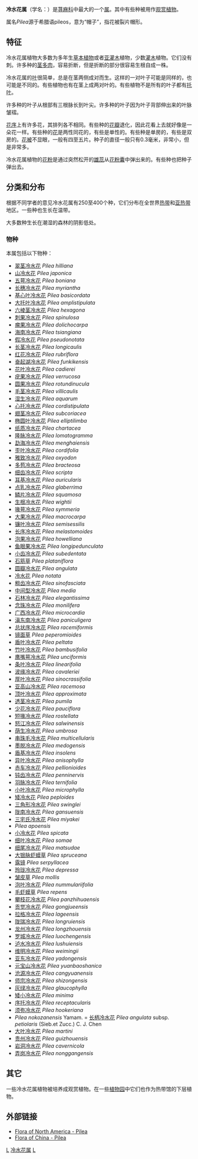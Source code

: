 {{Automatic taxobox
| taxon = Pilea
| authority = [[约翰·林德利|Lindl.]], 1821
| image = PileaCadierei.jpg
| image_caption = [[Pilea_Cadierei|Pilea Cadierei]]
| subdivision_ranks = 种
| subdivision = 见正文
}}
'''冷水花属'''（学名：{{lang|la|''Pilea''}}）是[[荨麻科|荨麻科]]中最大的一个[[属_(生物)|属]]。其中有些种被用作[[观赏植物|观赏植物]]。

属名''Pilea''源于希腊语pileos，意为“帽子”，指花被裂片帽形。

==特征==
冷水花属植物大多数为多年生[[草本植物|草本植物]]或者[[亚灌木|亚灌木]]植物，少数[[灌木|灌木]]植物。它们没有刺。许多种的[[茎|茎]][[多肉植物|多肉]]，容易折断，但是折断的部分很容易生根自成一株。

冷水花属的[[叶|叶]]很简单，总是在茎两侧成对而生。这样的一对叶子可能是同样的，也可能是不同的。有些植物也有在茎上成两对叶的。有些植物不是所有的叶子都有[[托叶|托叶]]。

许多种的叶子从根部有三根脉长到叶尖。许多种的叶子因为叶子背部伸出来的叶脉皱褶。

[[花序|花序]]上有许多花，其排列各不相同。有些种的[[花瓣|花瓣]]退化，因此花看上去就好像是一朵花一样。有些种的[[花|花]]是两性同花的，有些是单性的。有些种是单房的，有些是双房的。[[花被|花被]]不显眼，一般有四至五片。种子的直径一般只有0.3毫米，非常小，但是非常多。

冷水花属植物的[[花粉|花粉]]是通过突然松开的[[雄蕊|雄蕊]]从[[花粉囊|花粉囊]]中弹出来的。有些种也把种子弹出去。

==分类和分布==
根据不同学者的意见冷水花属有250至400个种，它们分布在全世界[[热带|热带]]和[[亚热带|亚热带]]地区。一些种也生长在温带。

大多数种生长在潮湿的森林的阴影低处。

===物种===
本属包括以下物种：

* [[翠茎冷水花|翠茎冷水花]] ''Pilea hilliana''
* [[山冷水花|山冷水花]] ''Pilea japonica''
* [[五萼冷水花|五萼冷水花]] ''Pilea boniana''
* [[长穗冷水花|长穗冷水花]] ''Pilea myriantha''
* [[基心叶冷水花|基心叶冷水花]] ''Pilea basicordata''
* [[大托叶冷水花|大托叶冷水花]] ''Pilea amplistipulata''
* [[六棱茎冷水花|六棱茎冷水花]] ''Pilea hexagona''
* [[刺果冷水花|刺果冷水花]] ''Pilea spinulosa''
* [[瘤果冷水花|瘤果冷水花]] ''Pilea dolichocarpa''
* [[海南冷水花|海南冷水花]] ''Pilea tsiangiana''
* [[假冷水花|假冷水花]] ''Pilea pseudonotata''
* [[长茎冷水花|长茎冷水花]] ''Pilea longicaulis''
* [[红花冷水花|红花冷水花]] ''Pilea rubriflora''
* [[奋起湖冷水花|奋起湖冷水花]] ''Pilea funkikensis''
* [[花叶冷水花|花叶冷水花]] ''Pilea cadierei''
* [[疣果冷水花|疣果冷水花]] ''Pilea verrucosa''
* [[圆果冷水花|圆果冷水花]] ''Pilea rotundinucula''
* [[毛茎冷水花|毛茎冷水花]] ''Pilea villicaulis''
* [[湿生冷水花|湿生冷水花]] ''Pilea aquarum''
* [[心托冷水花|心托冷水花]] ''Pilea cordistipulata''
* [[翅茎冷水花|翅茎冷水花]] ''Pilea subcoriacea''
* [[椭圆叶冷水花|椭圆叶冷水花]] ''Pilea elliptilimba''
* [[纸质冷水花|纸质冷水花]] ''Pilea chartacea''
* [[隆脉冷水花|隆脉冷水花]] ''Pilea lomatogramma''
* [[勐海冷水花|勐海冷水花]] ''Pilea menghaiensis''
* [[歪叶冷水花|歪叶冷水花]] ''Pilea cordifolia''
* [[雅致冷水花|雅致冷水花]] ''Pilea oxyodon''
* [[多苞冷水花|多苞冷水花]] ''Pilea bracteosa''
* [[细齿冷水花|细齿冷水花]] ''Pilea scripta''
* [[耳基冷水花|耳基冷水花]] ''Pilea auricularis''
* [[点乳冷水花|点乳冷水花]] ''Pilea glaberrima''
* [[鳞片冷水花|鳞片冷水花]] ''Pilea squamosa''
* [[生根冷水花|生根冷水花]] ''Pilea wightii''
* [[喙萼冷水花|喙萼冷水花]] ''Pilea symmeria''
* [[大果冷水花|大果冷水花]] ''Pilea macrocarpa''
* [[镰叶冷水花|镰叶冷水花]] ''Pilea semisessilis''
* [[长序冷水花|长序冷水花]] ''Pilea melastomoides''
* [[泡果冷水花|泡果冷水花]] ''Pilea howelliana''
* [[鱼眼果冷水花|鱼眼果冷水花]] ''Pilea longipedunculata''
* [[小齿冷水花|小齿冷水花]] ''Pilea subedentata''
* [[石筋草|石筋草]] ''Pilea plataniflora''
* [[圆瓣冷水花|圆瓣冷水花]] ''Pilea angulata''
* [[冷水花|冷水花]] ''Pilea notata''
* [[粗齿冷水花|粗齿冷水花]] ''Pilea sinofasciata''
* [[中间型冷水花|中间型冷水花]] ''Pilea media''
* [[石林冷水花|石林冷水花]] ''Pilea elegantissima''
* [[念珠冷水花|念珠冷水花]] ''Pilea monilifera''
* [[广西冷水花|广西冷水花]] ''Pilea microcardia''
* [[滇东南冷水花|滇东南冷水花]] ''Pilea paniculigera''
* [[总状序冷水花|总状序冷水花]] ''Pilea racemiformis''
* [[镜面草|镜面草]] ''Pilea peperomioides''
* [[盾叶冷水花|盾叶冷水花]] ''Pilea peltata''
* [[竹叶冷水花|竹叶冷水花]] ''Pilea bambusifolia''
* [[鹰嘴萼冷水花|鹰嘴萼冷水花]] ''Pilea unciformis''
* [[条叶冷水花|条叶冷水花]] ''Pilea linearifolia''
* [[波缘冷水花|波缘冷水花]] ''Pilea cavaleriei''
* [[厚叶冷水花|厚叶冷水花]] ''Pilea sinocrassifolia''
* [[亚高山冷水花|亚高山冷水花]] ''Pilea racemosa''
* [[顶叶冷水花|顶叶冷水花]] ''Pilea approximata''
* [[透茎冷水花|透茎冷水花]] ''Pilea pumila''
* [[少花冷水花|少花冷水花]] ''Pilea pauciflora''
* [[短喙冷水花|短喙冷水花]] ''Pilea rostellata''
* [[怒江冷水花|怒江冷水花]] ''Pilea salwinensis''
* [[荫生冷水花|荫生冷水花]] ''Pilea umbrosa''
* [[串珠毛冷水花|串珠毛冷水花]] ''Pilea multicellularis''
* [[墨脱冷水花|墨脱冷水花]] ''Pilea medogensis''
* [[盾基冷水花|盾基冷水花]] ''Pilea insolens''
* [[异叶冷水花|异叶冷水花]] ''Pilea anisophylla''
* [[赤车冷水花|赤车冷水花]] ''Pilea pellionioides''
* [[钝齿冷水花|钝齿冷水花]] ''Pilea penninervis''
* [[羽脉冷水花|羽脉冷水花]] ''Pilea ternifolia''
* [[小叶冷水花|小叶冷水花]] ''Pilea microphylla''
* [[矮冷水花|矮冷水花]] ''Pilea peploides''
* [[三角形冷水花|三角形冷水花]] ''Pilea swinglei''
* [[陇南冷水花|陇南冷水花]] ''Pilea gansuensis''
* [[三宅氏冷水花|三宅氏冷水花]] ''Pilea miyakei''
* ''Pilea apoensis''
* [[小冷水花|小冷水花]] ''Pilea spicata''
* [[细叶冷水花|细叶冷水花]] ''Pilea somae''
* [[细尾冷水花|细尾冷水花]] ''Pilea matsudae''
* [[大银脉虾蟆草|大银脉虾蟆草]] ''Pilea spruceana''
* [[露镜|露镜]] ''Pilea serpyllacea''
* [[玲珑冷水花|玲珑冷水花]] ''Pilea depressa''
* [[皱皮草|皱皮草]] ''Pilea mollis''
* [[泡叶冷水花|泡叶冷水花]] ''Pilea nummulariifolia''
* [[毛虾蟆草|毛虾蟆草]] ''Pilea repens''
* [[攀枝花冷水花|攀枝花冷水花]] ''Pilea panzhihuaensis''
* [[贡觉冷水花|贡觉冷水花]] ''Pilea gongjueensis''
* [[拉格冷水花|拉格冷水花]] ''Pilea lageensis''
* [[陇瑞冷水花|陇瑞冷水花]] ''Pilea longruiensis''
* [[龙州冷水花|龙州冷水花]] ''Pilea longzhouensis''
* [[罗城冷水花|罗城冷水花]] ''Pilea luochengensis''
* [[泸水冷水花|泸水冷水花]] ''Pilea lushuiensis''
* [[维明冷水花|维明冷水花]] ''Pilea weimingii''
* [[亚东冷水花|亚东冷水花]] ''Pilea yadongensis''
* [[元宝山冷水花|元宝山冷水花]] ''Pilea yuanbaoshanica''
* [[沧源冷水花|沧源冷水花]] ''Pilea cangyuanensis''
* [[师宗冷水花|师宗冷水花]] ''Pilea shizongensis''
* [[灰绿冷水花|灰绿冷水花]] ''Pilea glaucophylla''
* [[矮小冷水花|矮小冷水花]] ''Pilea minima''
* [[序托冷水花|序托冷水花]] ''Pilea receptacularis''
* [[须弥冷水花|须弥冷水花]] ''Pilea hookeriana''
* ''Pilea nokozanensis'' Yamam. = [[长柄冷水花|长柄冷水花]] ''Pilea angulata'' subsp. ''petiolaris'' (Sieb.et Zucc.) C. J. Chen 
* [[大叶冷水花|大叶冷水花]] ''Pilea martini''
* [[贵州冷水花|贵州冷水花]] ''Pilea guizhouensis''
* [[岩洞冷水花|岩洞冷水花]] ''Pilea cavernicola''
* [[弄岗冷水花|弄岗冷水花]] ''Pilea nonggangensis''

==其它==
一些冷水花属植物被培养成观赏植物。在一些[[植物园|植物园]]中它们也作为热带馆的下层植物。

==外部链接==
{{commons|Pilea|冷水花属}}
* [http://www.efloras.org/florataxon.aspx?flora_id=1&taxon_id=125428 Flora of North America - Pilea]{{Wayback|url=http://www.efloras.org/florataxon.aspx?flora_id=1&taxon_id=125428 |date=20100620183308 }}
* [http://www.efloras.org/florataxon.aspx?flora_id=2&taxon_id=125428 Flora of China - Pilea]{{Wayback|url=http://www.efloras.org/florataxon.aspx?flora_id=2&taxon_id=125428 |date=20110926174318 }}
{{Taxonbar|from=Q7222652}}

[[Category:荨麻科|L]]
[[Category:冷水花属|]]
[[Category:1821年描述的分类群|L]]